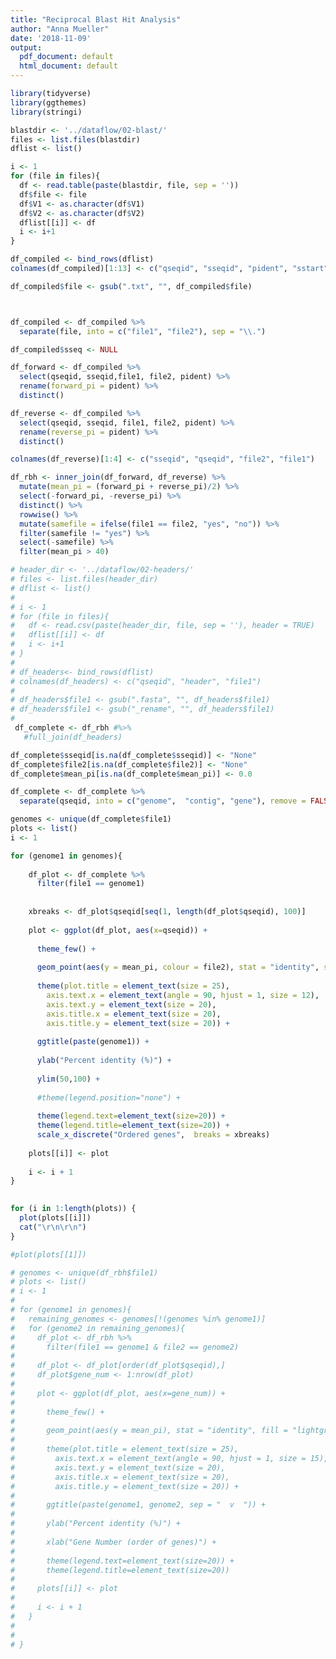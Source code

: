 ```yaml
---
title: "Reciprocal Blast Hit Analysis"
author: "Anna Mueller"
date: '2018-11-09'
output:
  pdf_document: default
  html_document: default
---
```


```r
library(tidyverse)
library(ggthemes)
library(stringi)
```

```r
blastdir <- '../dataflow/02-blast/'
files <- list.files(blastdir)
dflist <- list()

i <- 1
for (file in files){
  df <- read.table(paste(blastdir, file, sep = ''))
  df$file <- file
  df$V1 <- as.character(df$V1)
  df$V2 <- as.character(df$V2)
  dflist[[i]] <- df
  i <- i+1
}

df_compiled <- bind_rows(dflist)
colnames(df_compiled)[1:13] <- c("qseqid", "sseqid", "pident", "sstart", "send", "qstart", "qend", "evalue", "bitscore", "score", "qlen", "length", "sseq")

df_compiled$file <- gsub(".txt", "", df_compiled$file)



df_compiled <- df_compiled %>%
  separate(file, into = c("file1", "file2"), sep = "\\.") 

df_compiled$sseq <- NULL
```

```r
df_forward <- df_compiled %>%
  select(qseqid, sseqid,file1, file2, pident) %>%
  rename(forward_pi = pident) %>%
  distinct()

df_reverse <- df_compiled %>%
  select(qseqid, sseqid, file1, file2, pident) %>%
  rename(reverse_pi = pident) %>%
  distinct()

colnames(df_reverse)[1:4] <- c("sseqid", "qseqid", "file2", "file1")

df_rbh <- inner_join(df_forward, df_reverse) %>%
  mutate(mean_pi = (forward_pi + reverse_pi)/2) %>%
  select(-forward_pi, -reverse_pi) %>%
  distinct() %>%
  rowwise() %>%
  mutate(samefile = ifelse(file1 == file2, "yes", "no")) %>%
  filter(samefile != "yes") %>%
  select(-samefile) %>%
  filter(mean_pi > 40)
```

```r
# header_dir <- '../dataflow/02-headers/'
# files <- list.files(header_dir)
# dflist <- list()
# 
# i <- 1
# for (file in files){
#   df <- read.csv(paste(header_dir, file, sep = ''), header = TRUE)
#   dflist[[i]] <- df
#   i <- i+1
# }
# 
# df_headers<- bind_rows(dflist)
# colnames(df_headers) <- c("qseqid", "header", "file1")
# 
# df_headers$file1 <- gsub(".fasta", "", df_headers$file1)
# df_headers$file1 <- gsub("_rename", "", df_headers$file1)
# 
 df_complete <- df_rbh #%>%
   #full_join(df_headers)

df_complete$sseqid[is.na(df_complete$sseqid)] <- "None"
df_complete$file2[is.na(df_complete$file2)] <- "None"
df_complete$mean_pi[is.na(df_complete$mean_pi)] <- 0.0

df_complete <- df_complete %>%
  separate(qseqid, into = c("genome",  "contig", "gene"), remove = FALSE)
```

```r
genomes <- unique(df_complete$file1)
plots <- list()
i <- 1

for (genome1 in genomes){
  
    df_plot <- df_complete %>%
      filter(file1 == genome1)
    
    
    xbreaks <- df_plot$qseqid[seq(1, length(df_plot$qseqid), 100)]
    
    plot <- ggplot(df_plot, aes(x=qseqid)) +
    
      theme_few() +
      
      geom_point(aes(y = mean_pi, colour = file2), stat = "identity", size = 2) +
      
      theme(plot.title = element_text(size = 25), 
        axis.text.x = element_text(angle = 90, hjust = 1, size = 12),  
        axis.text.y = element_text(size = 20), 
        axis.title.x = element_text(size = 20), 
        axis.title.y = element_text(size = 20)) + 
      
      ggtitle(paste(genome1)) + 
      
      ylab("Percent identity (%)") + 
      
      ylim(50,100) +
      
      #theme(legend.position="none") +
      
      theme(legend.text=element_text(size=20)) + 
      theme(legend.title=element_text(size=20)) +
      scale_x_discrete("Ordered genes",  breaks = xbreaks)
    
    plots[[i]] <- plot
    
    i <- i + 1
}
  
```

```r
for (i in 1:length(plots)) {
  plot(plots[[i]])
  cat("\r\n\r\n")
}

#plot(plots[[1]])
```


```r
# genomes <- unique(df_rbh$file1)
# plots <- list()
# i <- 1
# 
# for (genome1 in genomes){
#   remaining_genomes <- genomes[!(genomes %in% genome1)]
#   for (genome2 in remaining_genomes){
#     df_plot <- df_rbh %>%
#       filter(file1 == genome1 & file2 == genome2)
#     
#     df_plot <- df_plot[order(df_plot$qseqid),]
#     df_plot$gene_num <- 1:nrow(df_plot) 
#     
#     plot <- ggplot(df_plot, aes(x=gene_num)) +
#     
#       theme_few() +
#       
#       geom_point(aes(y = mean_pi), stat = "identity", fill = "lightgrey", size = 2) +
#       
#       theme(plot.title = element_text(size = 25), 
#         axis.text.x = element_text(angle = 90, hjust = 1, size = 15),  
#         axis.text.y = element_text(size = 20), 
#         axis.title.x = element_text(size = 20), 
#         axis.title.y = element_text(size = 20)) + 
#       
#       ggtitle(paste(genome1, genome2, sep = "  v  ")) + 
#       
#       ylab("Percent identity (%)") + 
#     
#       xlab("Gene Number (order of genes)") + 
#       
#       theme(legend.text=element_text(size=20)) + 
#       theme(legend.title=element_text(size=20)) 
#     
#     plots[[i]] <- plot
#     
#     i <- i + 1
#   }
#   
#   
# }
```



